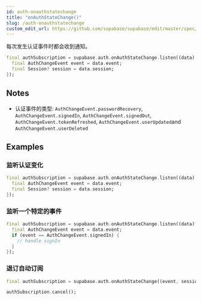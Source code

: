 ```yaml
---
id: auth-onauthstatechange
title: "onAuthStateChange()"
slug: /auth-onauthstatechange
custom_edit_url: https://github.com/supabase/supabase/edit/master/spec/supabase_dart_v1.yml
---
```


每次发生认证事件时都会收到通知。


```dart
final authSubscription = supabase.auth.onAuthStateChange.listen((data) {
  final AuthChangeEvent event = data.event;
  final Session? session = data.session;
});
```






## Notes

- 认证事件的类型: `AuthChangeEvent.passwordRecovery`, `AuthChangeEvent.signedIn`, `AuthChangeEvent.signedOut`, `AuthChangeEvent.tokenRefreshed`, `AuthChangeEvent.userUpdated`and `AuthChangeEvent.userDeleted`










## Examples

### 监听认证变化



```dart
final authSubscription = supabase.auth.onAuthStateChange.listen((data) {
  final AuthChangeEvent event = data.event;
  final Session? session = data.session;
});
```

### 监听一个特定的事件



```dart
final authSubscription = supabase.auth.onAuthStateChange.listen((data) {
  final AuthChangeEvent event = data.event;
  if (event == AuthChangeEvent.signedIn) {
    // handle signIn
  }
});
```

### 退订自动订阅



```dart
final authSubscription = supabase.auth.onAuthStateChange((event, session) {});

authSubscription.cancel();
```